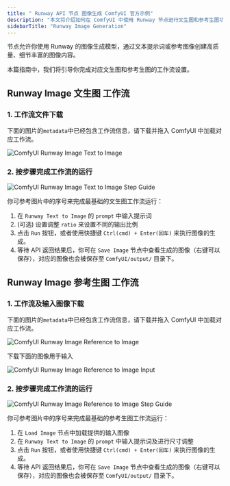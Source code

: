 ```yaml
---
title: " Runway API 节点 图像生成 ComfyUI 官方示例"
description: "本文将介绍如何在 ComfyUI 中使用 Runway 节点进行文生图和参考生图功能"
sidebarTitle: "Runway Image Generation"
---
```



节点允许你使用 Runway 的图像生成模型，通过文本提示词或参考图像创建高质量、细节丰富的图像内容。

本篇指南中，我们将引导你完成对应文生图和参考生图的工作流设置。

<ReqHint/>

## Runway Image 文生图 工作流

### 1. 工作流文件下载

下面的图片的`metadata`中已经包含工作流信息，请下载并拖入 ComfyUI 中加载对应工作流。

![ComfyUI Runway Image Text to Image](https://raw.githubusercontent.com/Comfy-Org/example_workflows/refs/heads/main/api_nodes/runway/image/text_to_image.png)

### 2. 按步骤完成工作流的运行

![ComfyUI Runway Image Text to Image Step Guide](/images/tutorial/api_nodes/runway/runway_text_to_image_step_guide.jpg)

你可参考图片中的序号来完成最基础的文生图工作流运行：  
1. 在 `Runway Text to Image` 的 `prompt` 中输入提示词
2. (可选) 设置调整 `ratio` 来设置不同的输出比例
3. 点击 `Run` 按钮，或者使用快捷键 `Ctrl(cmd) + Enter(回车)` 来执行图像的生成。
4. 等待 API 返回结果后，你可在 `Save Image` 节点中查看生成的图像（右键可以保存），对应的图像也会被保存至 `ComfyUI/output/` 目录下。

## Runway Image 参考生图 工作流

### 1. 工作流及输入图像下载

下面的图片的`metadata`中已经包含工作流信息，请下载并拖入 ComfyUI 中加载对应工作流。

![ComfyUI Runway Image Reference to Image](https://raw.githubusercontent.com/Comfy-Org/example_workflows/refs/heads/main/api_nodes/runway/image/reference_to_image/runway_reference_to_image.png)

下载下面的图像用于输入

![ComfyUI Runway Image Reference to Image Input](https://raw.githubusercontent.com/Comfy-Org/example_workflows/refs/heads/main/api_nodes/runway/image/reference_to_image/input.png)

### 2. 按步骤完成工作流的运行

![ComfyUI Runway Image Reference to Image Step Guide](/images/tutorial/api_nodes/runway/runway_reference_to_image_step_guide.jpg)

你可参考图片中的序号来完成最基础的参考生图工作流运行：  

1. 在 `Load Image` 节点中加载提供的输入图像
2. 在 `Runway Text to Image` 的 `prompt` 中输入提示词及进行尺寸调整
3. 点击 `Run` 按钮，或者使用快捷键 `Ctrl(cmd) + Enter(回车)` 来执行图像的生成。
4. 等待 API 返回结果后，你可在 `Save Image` 节点中查看生成的图像（右键可以保存），对应的图像也会被保存至 `ComfyUI/output/` 目录下。